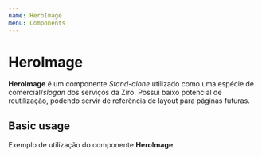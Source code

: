 ```yaml
---
name: HeroImage
menu: Components
---
```



# HeroImage
**HeroImage** é um componente *Stand-alone* utilizado como uma espécie de comercial/*slogan* dos serviços da Ziro. Possui baixo potencial de reutilização, podendo servir de referência de layout para páginas futuras.

## Basic usage
Exemplo de utilização do componente **HeroImage**.

<Playground>
    <div style={container}>
		<HeroImage />
	</div>
</Playground>